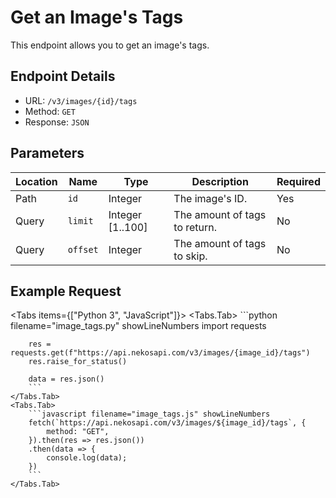 
# Get an Image's Tags

This endpoint allows you to get an image's tags.

## Endpoint Details

-   URL: `/v3/images/{id}/tags`
-   Method: `GET`
-   Response: `JSON`

## Parameters

| Location | Name     | Type             | Description                   | Required |
| -------- | -------- | ---------------- | ----------------------------- | -------- |
| Path     | `id`     | Integer          | The image's ID.               | Yes      |
| Query    | `limit`  | Integer [1..100] | The amount of tags to return. | No       |
| Query    | `offset` | Integer          | The amount of tags to skip.   | No       |

## Example Request

<Tabs items={["Python 3", "JavaScript"]}>
    <Tabs.Tab>
        ```python filename="image_tags.py" showLineNumbers
        import requests

        res = requests.get(f"https://api.nekosapi.com/v3/images/{image_id}/tags")
        res.raise_for_status()

        data = res.json()
        ```
    </Tabs.Tab>
    <Tabs.Tab>
        ```javascript filename="image_tags.js" showLineNumbers
        fetch(`https://api.nekosapi.com/v3/images/${image_id}/tags`, {
            method: "GET",
        }).then(res => res.json())
        .then(data => {
            console.log(data);
        })
        ```
    </Tabs.Tab>

</Tabs>
